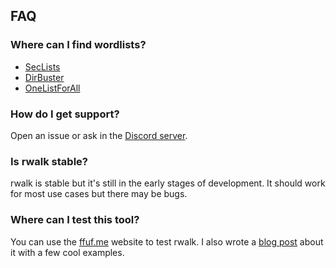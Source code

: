 ## FAQ

### Where can I find wordlists?

- [SecLists](https://github.com/danielmiessler/SecLists)
- [DirBuster](https://gitlab.com/kalilinux/packages/dirbuster)
- [OneListForAll](https://github.com/six2dez/OneListForAll)

### How do I get support? 

Open an issue or ask in the [Discord server](https://cstef.dev/discord).

### Is rwalk stable? 

rwalk is stable but it's still in the early stages of development. It should work for most use cases but there may be bugs.

### Where can I test this tool? 

You can use the [ffuf.me](http://ffuf.me) website to test rwalk.
I also wrote a [blog post](https://blog.cstef.dev/posts/web-scanning-efficiently) about it with a few cool examples.